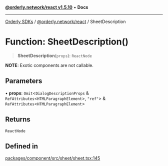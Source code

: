 [**@orderly.network/react v1.5.10**](/sdks/tech-doc/@orderly.network/react/README) • **Docs**

***

[Orderly SDKs](/sdks/tech-doc/packages) / [@orderly.network/react](/sdks/tech-doc/@orderly.network/react/README) / SheetDescription

# Function: SheetDescription()

> **SheetDescription**(`props`): `ReactNode`

**NOTE**: Exotic components are not callable.

## Parameters

• **props**: `Omit`\<`DialogDescriptionProps` & `RefAttributes`\<`HTMLParagraphElement`\>, `"ref"`\> & `RefAttributes`\<`HTMLParagraphElement`\>

## Returns

`ReactNode`

## Defined in

[packages/component/src/sheet/sheet.tsx:145](https://github.com/OrderlyNetwork/js-sdk/blob/554ae704783e3b83c40bb234a899e8f02987d9b6/packages/component/src/sheet/sheet.tsx#L145)
